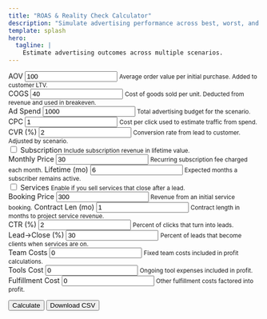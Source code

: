 ```yaml
---
title: "ROAS & Reality Check Calculator"
description: "Simulate advertising performance across best, worst, and probable scenarios."
template: splash
hero:
  tagline: |
    Estimate advertising outcomes across multiple scenarios.
---
```



<div id="roas-root" class="carbon-container">
<form id="roas-form" class="bx--form">

<div class="bx--form-item">
  <label for="aov" class="bx--label">AOV</label>
  <input type="number" id="aov" value="100" step="0.01" class="bx--text-input" />
  <small>Average order value per initial purchase. Added to customer LTV.</small>
</div>
<div class="bx--form-item">
  <label for="cogs" class="bx--label">COGS</label>
  <input type="number" id="cogs" value="40" step="0.01" class="bx--text-input" />
  <small>Cost of goods sold per unit. Deducted from revenue and used in breakeven.</small>
</div>
<div class="bx--form-item">
  <label for="spend" class="bx--label">Ad Spend</label>
  <input type="number" id="spend" value="1000" step="0.01" class="bx--text-input" />
  <small>Total advertising budget for the scenario.</small>
</div>
<div class="bx--form-item">
  <label for="cpc" class="bx--label">CPC</label>
  <input type="number" id="cpc" value="1" step="0.01" class="bx--text-input" />
  <small>Cost per click used to estimate traffic from spend.</small>
</div>
<div class="bx--form-item">
  <label for="cvr" class="bx--label">CVR (%)</label>
  <input type="number" id="cvr" value="2" step="0.01" class="bx--text-input" />
  <small>Conversion rate from lead to customer. Adjusted by scenario.</small>
</div>

<div class="bx--form-item">
  <label class="bx--label"><input type="checkbox" id="subscription" /> Subscription</label>
  <small>Include subscription revenue in lifetime value.</small>
</div>
<div class="bx--form-item sub-fields">
  <label class="bx--label">Monthly Price <input type="number" id="sub-price" value="30" step="0.01" class="bx--text-input" /></label>
    <small>Recurring subscription fee charged each month.</small>
  <label class="bx--label">Lifetime (mo) <input type="number" id="sub-life" value="6" step="1" class="bx--text-input" /></label>
    <small>Expected months a subscriber remains active.</small>
</div>

<div class="bx--form-item">
  <label class="bx--label"><input type="checkbox" id="service" /> Services</label>
  <small>Enable if you sell services that close after a lead.</small>
</div>
<div class="bx--form-item svc-fields">
  <label class="bx--label">Booking Price <input type="number" id="svc-price" value="300" step="0.01" class="bx--text-input" /></label>
    <small>Revenue from an initial service booking.</small>
  <label class="bx--label">Contract Len (mo) <input type="number" id="svc-len" value="1" step="1" class="bx--text-input" /></label>
    <small>Contract length in months to project service revenue.</small>

</div>

<div class="bx--form-item">
  <label for="ctr" class="bx--label">CTR (%)</label>
  <input type="number" id="ctr" value="2" step="0.01" class="bx--text-input" />
  <small>Percent of clicks that turn into leads.</small>
</div>
<div class="bx--form-item">
  <label for="l2c" class="bx--label">Lead→Close (%)</label>
  <input type="number" id="l2c" value="30" step="0.1" class="bx--text-input" />
  <small>Percent of leads that become clients when services are on.</small>
</div>
<div class="bx--form-item">
  <label for="team" class="bx--label">Team Costs</label>
  <input type="number" id="team" value="0" step="0.01" class="bx--text-input" />
  <small>Fixed team costs included in profit calculations.</small>
</div>
<div class="bx--form-item">
  <label for="tools" class="bx--label">Tools Cost</label>
  <input type="number" id="tools" value="0" step="0.01" class="bx--text-input" />
  <small>Ongoing tool expenses included in profit.</small>
</div>
<div class="bx--form-item">
  <label for="fulfill" class="bx--label">Fulfillment Cost</label>
  <input type="number" id="fulfill" value="0" step="0.01" class="bx--text-input" />
  <small>Other fulfillment costs factored into profit.</small>
</div>


<button type="submit" class="bx--btn bx--btn--primary">Calculate</button>
<button id="export" type="button" class="bx--btn">Download CSV</button>
</form>
<div id="roas-results"></div>
<svg id="roas-chart" width="600" height="300"></svg>
</div>


<style>{`

  #roas-form {
    display: grid;
    grid-template-columns: repeat(auto-fit, minmax(220px, 1fr));
    gap: 0.75rem;
    margin-bottom: 1rem;
    align-items: start;
  }
  #roas-form .bx--form-item {
    display: flex;
    flex-direction: column;
  }
  #roas-form label {
    font-weight: bold;
    margin-bottom: 0.25rem;
  }

  #roas-form input {
    width: 100%;
  }

  #roas-form small {
    font-weight: normal;
  }

  #roas-results table {
    width: 100%;
    border-collapse: collapse;
    margin-top: 1rem;
  }
  #roas-results th,
  #roas-results td {
    border: 1px solid #ccc;
    padding: 4px;
    text-align: right;
  }
  #roas-results th:first-child,
  #roas-results td:first-child {
    text-align: left;
  }
  #roas-chart {
    margin-top: 1rem;
  }
  .sub-fields,
  .svc-fields {
    display: none;
  }

`}</style>


<script src="https://cdn.jsdelivr.net/npm/d3@7" defer></script>
<script type="module" src="/js/roas-calculator.js" defer></script>
